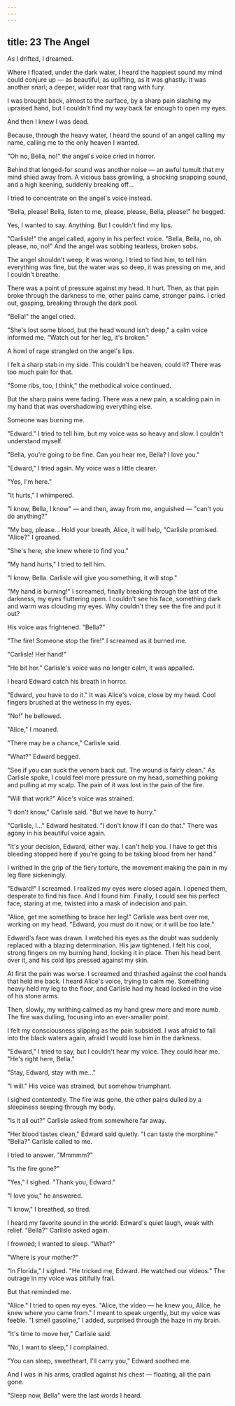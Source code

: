 ```yaml
---
---
---
```

title: 23 The Angel
---

As I drifted, I dreamed.

Where I floated, under the dark water, I heard the happiest sound my mind could conjure up — as beautiful, as uplifting, as it was ghastly. It was another snarl; a deeper, wilder roar that rang with fury.

I was brought back, almost to the surface, by a sharp pain slashing my upraised hand, but I couldn't find my way back far enough to open my eyes.

And then I knew I was dead.

Because, through the heavy water, I heard the sound of an angel calling my name, calling me to the only heaven I wanted.

"Oh no, Bella, no!" the angel's voice cried in horror.

Behind that longed-for sound was another noise — an awful tumult that my mind shied away from. A vicious bass growling, a shocking snapping sound, and a high keening, suddenly breaking off…

I tried to concentrate on the angel's voice instead.

"Bella, please! Bella, listen to me, please, please, Bella, please!" he begged.

Yes, I wanted to say. Anything. But I couldn't find my lips.

"Carlisle!" the angel called, agony in his perfect voice. "Bella, Bella, no, oh please, no, no!" And the angel was sobbing tearless, broken sobs.

The angel shouldn't weep, it was wrong. I tried to find him, to tell him everything was fine, but the water was so deep, it was pressing on me, and I couldn't breathe.

There was a point of pressure against my head. It hurt. Then, as that pain broke through the darkness to me, other pains came, stronger pains. I cried out, gasping, breaking through the dark pool.

"Bella!" the angel cried.

"She's lost some blood, but the head wound isn't deep," a calm voice informed me. "Watch out for her leg, it's broken."

A howl of rage strangled on the angel's lips.

I felt a sharp stab in my side. This couldn't be heaven, could it? There was too much pain for that.

"Some ribs, too, I think," the methodical voice continued.

But the sharp pains were fading. There was a new pain, a scalding pain in my hand that was overshadowing everything else.

Someone was burning me.

"Edward." I tried to tell him, but my voice was so heavy and slow. I couldn't understand myself.

"Bella, you're going to be fine. Can you hear me, Bella? I love you."

"Edward," I tried again. My voice was a little clearer.

"Yes, I'm here."

"It hurts," I whimpered.

"I know, Bella, I know" — and then, away from me, anguished — "can't you do anything?"

"My bag, please… Hold your breath, Alice, it will help, "Carlisle promised. "Alice?" I groaned.

"She's here, she knew where to find you."

"My hand hurts," I tried to tell him.

"I know, Bella. Carlisle will give you something, it will stop."

"My hand is burning!" I screamed, finally breaking through the last of the darkness, my eyes fluttering open. I couldn't see his face, something dark and warm was clouding my eyes. Why couldn't they see the fire and put it out?

His voice was frightened. "Bella?"

"The fire! Someone stop the fire!" I screamed as it burned me.

"Carlisle! Her hand!"

"He bit her." Carlisle's voice was no longer calm, it was appalled.

I heard Edward catch his breath in horror.

"Edward, you have to do it." It was Alice's voice, close by my head. Cool fingers brushed at the wetness in my eyes.

"No!" he bellowed.

"Alice," I moaned.

"There may be a chance," Carlisle said.

"What?" Edward begged.

"See if you can suck the venom back out. The wound is fairly clean." As Carlisle spoke, I could feel more pressure on my head, something poking and pulling at my scalp. The pain of it was lost in the pain of the fire.

"Will that work?" Alice's voice was strained.

"I don't know," Carlisle said. "But we have to hurry."

"Carlisle, I…" Edward hesitated. "I don't know if I can do that." There was agony in his beautiful voice again.

"It's your decision, Edward, either way. I can't help you. I have to get this bleeding stopped here if you're going to be taking blood from her hand."

I writhed in the grip of the fiery torture, the movement making the pain in my leg flare sickeningly.

"Edward!" I screamed. I realized my eyes were closed again. I opened them, desperate to find his face. And I found him. Finally, I could see his perfect face, staring at me, twisted into a mask of indecision and pain.

"Alice, get me something to brace her leg!" Carlisle was bent over me, working on my head. "Edward, you must do it now, or it will be too late."

Edward's face was drawn. I watched his eyes as the doubt was suddenly replaced with a blazing determination. His jaw tightened. I felt his cool, strong fingers on my burning hand, locking it in place. Then his head bent over it, and his cold lips pressed against my skin.

At first the pain was worse. I screamed and thrashed against the cool hands that held me back. I heard Alice's voice, trying to calm me. Something heavy held my leg to the floor, and Carlisle had my head locked in the vise of his stone arms.

Then, slowly, my writhing calmed as my hand grew more and more numb. The fire was dulling, focusing into an ever-smaller point.

I felt my consciousness slipping as the pain subsided. I was afraid to fall into the black waters again, afraid I would lose him in the darkness.

"Edward," I tried to say, but I couldn't hear my voice. They could hear me. "He's right here, Bella."

"Stay, Edward, stay with me…"

"I will." His voice was strained, but somehow triumphant.

I sighed contentedly. The fire was gone, the other pains dulled by a sleepiness seeping through my body.

"Is it all out?" Carlisle asked from somewhere far away.

"Her blood tastes clean," Edward said quietly. "I can taste the morphine." "Bella?" Carlisle called to me.

I tried to answer. "Mmmmm?"

"Is the fire gone?"

"Yes," I sighed. "Thank you, Edward."

"I love you," he answered.

"I know," I breathed, so tired.

I heard my favorite sound in the world: Edward's quiet laugh, weak with relief. "Bella?" Carlisle asked again.

I frowned; I wanted to sleep. "What?"

"Where is your mother?"

"In Florida," I sighed. "He tricked me, Edward. He watched our videos." The outrage in my voice was pitifully frail.

But that reminded me.

"Alice." I tried to open my eyes. "Alice, the video — he knew you, Alice, he knew where you came from." I meant to speak urgently, but my voice was feeble. "I smell gasoline," I added, surprised through the haze in my brain.

"It's time to move her," Carlisle said.

"No, I want to sleep," I complained.

"You can sleep, sweetheart, I'll carry you," Edward soothed me.

And I was in his arms, cradled against his chest — floating, all the pain gone.

"Sleep now, Bella" were the last words I heard.